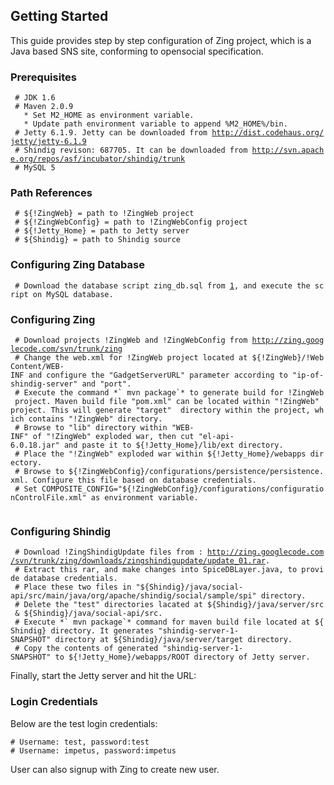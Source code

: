 ==Getting Started==

This guide provides step by step configuration of Zing project, which is a Java based SNS site, conforming to opensocial specification.

===Prerequisites===
  # JDK 1.6 
  # Maven 2.0.9
    * Set M2_HOME as environment variable.
    * Update path environment variable to append %M2_HOME%/bin.
  # Jetty 6.1.9. Jetty can be downloaded from http://dist.codehaus.org/jetty/jetty-6.1.9
  # Shindig revison: 687705. It can be downloaded from http://svn.apache.org/repos/asf/incubator/shindig/trunk
  # MySQL 5

===Path References===
  # ${!ZingWeb} = path to !ZingWeb project
  # ${!ZingWebConfig} = path to !ZingWebConfig project
  # ${!Jetty_Home} = path to Jetty server
  # ${Shindig} = path to Shindig source

===Configuring Zing Database===
  # Download the database script zing_db.sql from [http://zing.googlecode.com/svn/trunk/zing/downloads/database/script/zing_db.sql], and execute the script on MySQL database.

===Configuring Zing===
  # Download projects !ZingWeb and !ZingWebConfig from http://zing.googlecode.com/svn/trunk/zing
  # Change the web.xml for !ZingWeb project located at ${!ZingWeb}/!WebContent/WEB-INF and configure the "GadgetServerURL" parameter according to "ip-of-shindig-server" and "port".
  # Execute the command *` mvn package`* to generate build for !ZingWeb project. Maven build file "pom.xml" can be located within "!ZingWeb" project. This will generate "target"  directory within the project, which contains "!ZingWeb" directory.
  # Browse to "lib" directory within "WEB-INF" of "!ZingWeb" exploded war, then cut "el-api-6.0.18.jar" and paste it to ${!Jetty_Home}/lib/ext directory. 
  # Place the "!ZingWeb" exploded war within ${!Jetty_Home}/webapps directory.
  # Browse to ${!ZingWebConfig}/configurations/persistence/persistence.xml. Configure this file based on database credentials.
  # Set COMPOSITE_CONFIG="${!ZingWebConfig}/configurations/configurationControlFile.xml" as environment variable.
   
===Configuring Shindig===
  # Download !ZingShindigUpdate files from : http://zing.googlecode.com/svn/trunk/zing/downloads/zingshindigupdate/update_01.rar.
  # Extract this rar, and make changes into SpiceDBLayer.java, to provide database credentials.
  # Place these two files in "${Shindig}/java/social-api/src/main/java/org/apache/shindig/social/sample/spi" directory.  
  # Delete the "test" directories lacated at ${Shindig}/java/server/src & ${Shindig}/java/social-api/src. 
  # Execute *` mvn package`* command for maven build file located at ${Shindig} directory. It generates "shindig-server-1-SNAPSHOT" directory at ${Shindig}/java/server/target directory.
  # Copy the contents of generated "shindig-server-1-SNAPSHOT" to ${!Jetty_Home}/webapps/ROOT directory of Jetty server. 

Finally, start the Jetty server and hit the URL: {{{http://<ip-of-your-machine>:<jetty-port>/ZingWeb/faces/pages/login.jspx}}}

===Login Credentials===

Below are the test login credentials:

 # Username: test, password:test
 # Username: impetus, password:impetus

User can also signup with Zing to create new user.